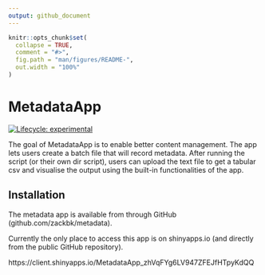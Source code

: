 ```yaml
---
output: github_document
---
```


<!-- README.md is generated from README.Rmd. Please edit that file -->

```r
knitr::opts_chunk$set(
  collapse = TRUE,
  comment = "#>",
  fig.path = "man/figures/README-",
  out.width = "100%"
)
```

# MetadataApp

<!-- badges: start -->
[![Lifecycle: experimental](https://img.shields.io/badge/lifecycle-experimental-orange.svg)](https://www.tidyverse.org/lifecycle/#experimental)
<!-- badges: end -->

The goal of MetadataApp is to enable better content management. The app lets users create a batch file that will record metadata. After running the script (or their own dir script), users can upload the text file to get a tabular csv and visualise the output using the built-in functionalities of the app.

## Installation

The metadata app is available from through GitHub (github.com/zackbk/metadata).

Currently the only place to access this app is on shinyapps.io (and directly from the public GitHub repository).

https://client.shinyapps.io/MetadataApp_zhVqFYg6LV947ZFEJfHTpyKdQQ